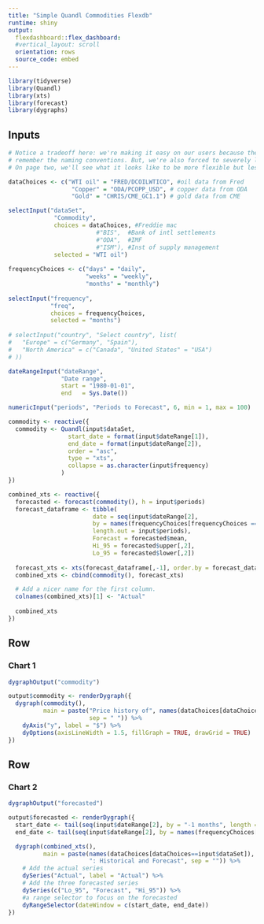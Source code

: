 ```yaml
---
title: "Simple Quandl Commodities Flexdb"
runtime: shiny
output:
  flexdashboard::flex_dashboard:
  #vertical_layout: scroll
  orientation: rows
  source_code: embed
---
```


```r
library(tidyverse) 
library(Quandl)
library(xts)
library(forecast)
library(dygraphs)
```

Inputs{.sidebar}
--------------------------------

```r
# Notice a tradeoff here: we're making it easy on our users because they don't need to 
# remember the naming conventions. But, we're also forced to severely limit their choices. 
# On page two, we'll see what it looks like to be more flexible but less efficient.

dataChoices <- c("WTI oil" = "FRED/DCOILWTICO", #oil data from Fred
                  "Copper" = "ODA/PCOPP_USD", # copper data from ODA
                  "Gold" = "CHRIS/CME_GC1.1") # gold data from CME

selectInput("dataSet",
             "Commodity",
             choices = dataChoices, #Freddie mac
                         #"BIS",  #Bank of intl settlements
                         #"ODA",  #IMF
                         #"ISM"), #Inst of supply management
             selected = "WTI oil")
 
frequencyChoices <- c("days" = "daily",
                      "weeks" = "weekly", 
                      "months" = "monthly")
                     
selectInput("frequency",
            "freq",
            choices = frequencyChoices, 
            selected = "months")
                     
# selectInput("country", "Select country", list(
#   "Europe" = c("Germany", "Spain"),
#   "North America" = c("Canada", "United States" = "USA")
# ))

dateRangeInput("dateRange",
               "Date range",
               start = "1980-01-01",
               end   = Sys.Date())

numericInput("periods", "Periods to Forecast", 6, min = 1, max = 100)

commodity <- reactive({
  commodity <- Quandl(input$dataSet,
                 start_date = format(input$dateRange[1]),
                 end_date = format(input$dateRange[2]),
                 order = "asc",
                 type = "xts",
                 collapse = as.character(input$frequency)
               )
})

combined_xts <- reactive({
  forecasted <- forecast(commodity(), h = input$periods)
  forecast_dataframe <- tibble(
                        date = seq(input$dateRange[2], 
                        by = names(frequencyChoices[frequencyChoices == input$frequency]),
                        length.out = input$periods),
                        Forecast = forecasted$mean,
                        Hi_95 = forecasted$upper[,2],
                        Lo_95 = forecasted$lower[,2])
  
  forecast_xts <- xts(forecast_dataframe[,-1], order.by = forecast_dataframe[,1])
  combined_xts <- cbind(commodity(), forecast_xts)

  # Add a nicer name for the first column.
  colnames(combined_xts)[1] <- "Actual"
  
  combined_xts
})
```


Row
-------------------------------------
    
### Chart 1
    
```r
dygraphOutput("commodity")

output$commodity <- renderDygraph({
  dygraph(commodity(), 
          main = paste("Price history of", names(dataChoices[dataChoices==input$dataSet]), 
                       sep = " ")) %>%
    dyAxis("y", label = "$") %>%
    dyOptions(axisLineWidth = 1.5, fillGraph = TRUE, drawGrid = TRUE)
})

```

Row
-------------------------

### Chart 2

```r
dygraphOutput("forecasted")

output$forecasted <- renderDygraph({
  start_date <- tail(seq(input$dateRange[2], by = "-1 months", length = 6), 1)
  end_date <- tail(seq(input$dateRange[2], by = names(frequencyChoices[frequencyChoices == input$frequency]), length = input$periods), 1)

  dygraph(combined_xts(), 
          main = paste(names(dataChoices[dataChoices==input$dataSet]), 
                       ": Historical and Forecast", sep = "")) %>%
    # Add the actual series
    dySeries("Actual", label = "Actual") %>%
    # Add the three forecasted series
    dySeries(c("Lo_95", "Forecast", "Hi_95")) %>% 
    #a range selector to focus on the forecasted
    dyRangeSelector(dateWindow = c(start_date, end_date))
})
```
